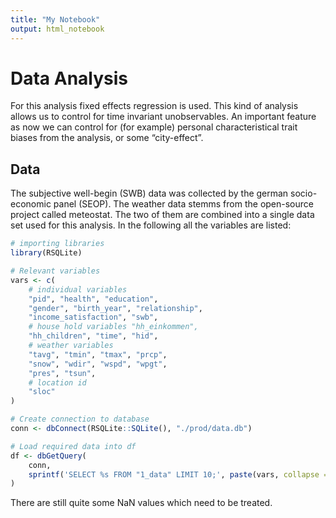 ```yaml
---
title: "My Notebook"
output: html_notebook
---
```


# Data Analysis
For this analysis fixed effects regression is used. This kind of analysis allows us to control for time invariant unobservables.
An important feature as now we can control for (for example) personal characteristical trait biases from the analysis, or some "city-effect".

## Data
The subjective well-begin (SWB) data was collected by the german socio-economic panel (SEOP). The weather data stemms from the open-source 
project called meteostat. The two of them are combined into a single data set used for this analysis. In the following all the variables are listed:
```r
# importing libraries
library(RSQLite)
```
```r
# Relevant variables
vars <- c(
    # individual variables
    "pid", "health", "education",
    "gender", "birth_year", "relationship",
    "income_satisfaction", "swb",
    # house hold variables "hh_einkommen",
    "hh_children", "time", "hid",
    # weather variables
    "tavg", "tmin", "tmax", "prcp",
    "snow", "wdir", "wspd", "wpgt",
    "pres", "tsun",
    # location id
    "sloc"
)

# Create connection to database
conn <- dbConnect(RSQLite::SQLite(), "./prod/data.db")

# Load required data into df
df <- dbGetQuery(
    conn,
    sprintf('SELECT %s FROM "1_data" LIMIT 10;', paste(vars, collapse = ", "))
)
```
There are still quite some NaN values which need to be treated.


```r

```